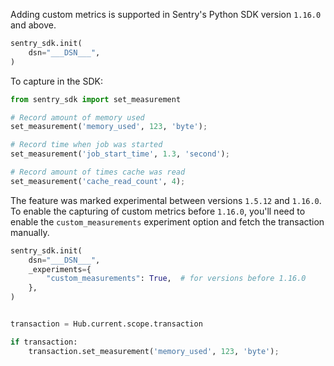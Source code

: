 Adding custom metrics is supported in Sentry's Python SDK version `1.16.0` and above.

```python
sentry_sdk.init(
    dsn="___DSN___",
)
```

To capture in the SDK:

```python
from sentry_sdk import set_measurement

# Record amount of memory used
set_measurement('memory_used', 123, 'byte');

# Record time when job was started
set_measurement('job_start_time', 1.3, 'second');

# Record amount of times cache was read
set_measurement('cache_read_count', 4);
```

The feature was marked experimental between versions `1.5.12` and `1.16.0`.
To enable the capturing of custom metrics before `1.16.0`, you'll need to enable the `custom_measurements` experiment option
and fetch the transaction manually.

```python
sentry_sdk.init(
    dsn="___DSN___",
    _experiments={
        "custom_measurements": True,  # for versions before 1.16.0
    },
)


transaction = Hub.current.scope.transaction

if transaction:
    transaction.set_measurement('memory_used', 123, 'byte');
```
